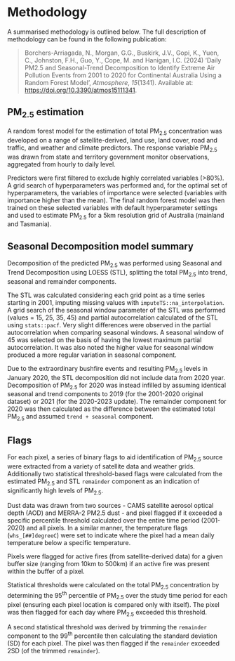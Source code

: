# Methodology {#methodology}

A summarised methodology is outlined below. The full description of methodology can be found in the following publication: 

> Borchers-Arriagada, N., Morgan, G.G., Buskirk, J.V., Gopi, K., Yuen, C., Johnston, F.H., Guo, Y., Cope, M. and Hanigan, I.C. (2024) ‘Daily PM2.5 and Seasonal-Trend Decomposition to Identify Extreme Air Pollution Events from 2001 to 2020 for Continental Australia Using a Random Forest Model’, *Atmosphere*, *15*(1341). Available at: <https://doi.org/10.3390/atmos15111341>.

## PM~2.5~ estimation

A random forest model for the estimation of total PM~2.5~ concentration was developed on a range of satellite-derived, land use, land cover, road and traffic, and weather and climate predictors. The response variable PM~2.5~ was drawn from state and territory government monitor observations, aggregated from hourly to daily level.

Predictors were first filtered to exclude highly correlated variables (>80%). A grid search of hyperparameters was performed and, for the optimal set of hyperparameters, the variables of importance were selected (variables with importance higher than the mean). The final random forest model was then trained on these selected variables with default hyperparameter settings and used to estimate PM~2.5~ for a 5km resolution grid of Australia (mainland and Tasmania).

## Seasonal Decomposition model summary {#methodology-stl}

Decomposition of the predicted PM~2.5~ was performed using Seasonal and Trend Decomposition using LOESS (STL), splitting the total PM~2.5~ into trend, seasonal and remainder components.

The STL was calculated considering each grid point as a time series starting in 2001, imputing missing values with `imputeTS::na_interpolation`. A grid search of the seasonal window parameter of the STL was performed (values = 15, 25, 35, 45) and partial autocorrelation calculated of the STL using `stats::pacf`. 
Very slight differences were observed in the partial autocorrelation when comparing seasonal windows. A seasonal window of 45 was selected on the basis of having the lowest maximum partial autocorrelation. It was also noted the higher value for seasonal window produced a more regular variation in seasonal component.

Due to the extraordinary bushfire events and resulting PM~2.5~ levels in January 2020, the STL decomposition did not include data from 2020 year. Decomposition of PM~2.5~ for 2020 was instead infilled by assuming  identical seasonal and trend components to 2019 (for the 2001-2020 original dataset) or 2021 (for the 2020-2023 update). The remainder component for 2020 was then calculated as the difference between the estimated total PM~2.5~ and assumed `trend + seasonal` component.

## Flags {#methodology-flags}

For each pixel, a series of binary flags to aid identification of PM~2.5~ source were extracted from a variety of satellite data and weather grids. Additionally two statistical threshold-based flags were calculated from the estimated PM~2.5~ and STL `remainder` component as an indication of significantly high levels of PM~2.5~.

Dust data was drawn from two sources - CAMS satellite aerosol optical depth (AOD) and MERRA-2 PM2.5 dust - and pixel flagged if it exceeded a specific percentile threshold calculated over the entire time period (2001-2020) and all pixels. In a similar manner, the temperature flags (`whs_[##]degreeC`) were set to indicate where the pixel had a mean daily temperature below a specific temperature.

Pixels were flagged for active fires (from satellite-derived data) for a given buffer size (ranging from 10km to 500km) if an active fire was present within the buffer of a pixel.

Statistical thresholds were calculated on the total PM~2.5~ concentration by determining the 95^th^ percentile of PM~2.5~ over the study time period for each pixel (ensuring each pixel location is compared only with itself). The pixel was then flagged for each day where PM~2.5~ exceeded this threshold.

A second statistical threshold was derived by trimming the `remainder` component to the 99^th^ percentile then calculating the standard deviation (SD) for each pixel. The pixel was then flagged if the `remainder` exceeded 2SD (of the trimmed `remainder`).
